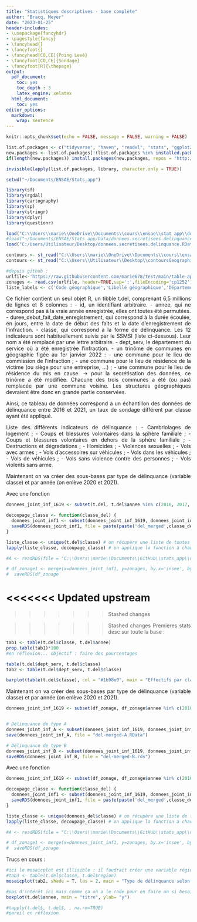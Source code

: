 ---
title: "Statistiques descriptives - base complète"
author: "Bracq, Meyer"
date: "2023-01-25"
header-includes:
- \usepackage{fancyhdr}
- \pagestyle{fancy}
- \fancyhead{}
- \fancyfoot{}
- \fancyhead[CO,CE]{Poing Levé}
- \fancyfoot[CO,CE]{Sondage}
- \fancyfoot[R]{\thepage}
output:
  pdf_document:
    toc: yes
    toc_depth : 3
    latex_engine: xelatex
  html_document:
    toc: yes
editor_options: 
  markdown: 
    wrap: sentence
---

```{=html}
<style>
body {
text-align: justify}
</style>
```

```{r setup, include=FALSE}
knitr::opts_chunk$set(echo = FALSE, message = FALSE, warning = FALSE)

```

```{r, include=FALSE}
list.of.packages <- c("tidyverse", "haven", "readxl", "stats", "ggplot2", "ggcorrplot", "data.table", "dplyr", "corrplot", "stargazer", "Hmisc",'cartography','sf','rgdal','sp','readr')
new.packages <- list.of.packages[!(list.of.packages %in% installed.packages()[,"Package"])]
if(length(new.packages)) install.packages(new.packages, repos = "http://cran.us.r-project.org")

invisible(lapply(list.of.packages, library, character.only = TRUE))

setwd("~/Documents/ENSAE/Stats_app")
```


```{r, charger-libraries}
library(sf)
library(rgdal)
library(cartography)
library(sp)
library(stringr)
library(dplyr)
library(questionr)
```



```{r chargement-dataset}

load("C:\\Users\\marie\\OneDrive\\Documents\\cours\\ensae\\stat app\\donnees.secretisees.delinquance.RData") # marie
#load("~/Documents/ENSAE/Stats_app/Data/donnees.secretisees.delinquance.RData") #cathu
load("C:/Users/Utilisateur/Desktop/donnees.secretisees.delinquance.RData") #clem

```

```{r chargement-contours-communes}
contours <- st_read("C:\\Users\\marie\\OneDrive\\Documents\\cours\\ensae\\stat app\\contoursGeographiques") # marie
contours <- st_read("C:\\Users\\Utilisateur\\Desktop\\contoursGeographiques") #Clem
```

```{r chargement-zonages-insee}

#depuis github :
urlfile<-'https://raw.githubusercontent.com/marie678/test/main/table-appartenance-geo-communes-22.csv'
zonages <- read.csv(urlfile, header=TRUE,sep=';',fileEncoding='cp1252')
liste_labels <- c('Code géographique','Libellé géographique','Département	Région','Arrondissement','Canton ville','Intercommunalité - Métropole',"Nature d'EPCI","Zone d'emploi 2020",'Unité urbaine 2020',"Tranche d'unité urbaine 2020 calculée sur la population 2017","Tranche détaillée d'unité urbaine 2020 calculée sur la population 2017","Aire d'attraction des villes 2020","Tranche d'aire d'attraction des villes 2020 calculée sur la population 2017","Tranche détaillée d'aire d'attraction des villes 2020 calculée sur la population 2017","Catégorie commune dans aire d'attraction des villes 2020","Bassin de vie 2012")

```



Ce fichier contient un seul objet R, un tibble t.del, comprenant 6,5 millions de lignes et 8 colonnes :
    - id, un identifiant arbitraire.
    - annee, qui ne correspond pas à la vraie année enregistrée, elles ont toutes été permutées.
    - duree_debut_fait_date_enregistrement, qui correspond à la durée écoulée, en jours, entre la date de début des faits et la date d'enregistrement de l'infraction.
    - classe, qui correspond à la forme de délinquance. Les 12 indicateurs sont habituellement suivis par le SSMSI (liste ci-dessous). Leur nom a été remplacé par une lettre arbitraire.
    - dept_serv, le département du service où a été enregistrée l'infraction.
    - un trinôme de communes en géographie figée au 1er janvier 2022 :
    - une commune pour le lieu de commission de l'infraction ;
    - une commune pour le lieu de résidence de la victime (ou siège pour une entreprise, ...) ;
    - une commune pour le lieu de résidence du mis en cause.
          -> pour la secrétisation des données, ce trinôme a été modifiée. Chacune des trois communes a été (ou pas) remplacée par une commune voisine. Les structures géographiques devraient être donc en grande partie conservées.

Ainsi, ce tableau de données  correspond à un échantillon des données de délinquance entre 2016 et 2021, un taux de sondage différent par classe ayant été appliqué.

Liste des différents indicateurs de délinquance :
    - Cambriolages de logement ;
    - Coups et blessures volontaires dans la sphère familiale ;
    - Coups et blessures volontaires en dehors de la sphère familiale ;
    - Destructions et dégradations ;
    - Homicides ;
    - Violences sexuelles ;
    - Vols avec armes ;
    - Vols d'accessoires sur véhicules ;
    - Vols dans les véhicules ;
    - Vols de véhicules ;
    - Vols sans violence contre des personnes ;
    - Vols violents sans arme.


Maintenant on va créer des sous-bases par type de délinquance (variable classe) et par année (on enlève 2020 et 2021). 

Avec une fonction
```{r fonction-classes}
donnees_joint_inf_1619 <- subset(t.del, t.del$annee %in% c(2016, 2017, 2018, 2019)) #on sélectionne les années

decoupage_classe <- function(classe_del) {
  donnees_joint_inf1 <- subset(donnees_joint_inf_1619, donnees_joint_inf_1619$classe == classe_del) #on sélectionne un type de délinquance
  saveRDS(donnees_joint_inf1, file = paste(paste('del_merged',classe_del,sep = "_"),'rds',sep='.')) # on enregistre le sous df correspondant
}

liste_classe <- unique(t.del$classe) # on récupère une liste de toutes les classes de délinquance
lapply(liste_classe, decoupage_classe) # on applique la fonction à chaque classe pour créer le df correspondant

#A <- readRDS(file = "C:\\Users\\marie\\Documents\\GitHub\\stats_app\\del_merged_A.rds")

# df_zonage1 <- merge(x=donnees_joint_inf1, y=zonages, by.x='insee', by.y='CODGEO', all.x=TRUE)
#  saveRDS(df_zonage
```

<<<<<<< Updated upstream
=======
>>>>>>> Stashed changes




>>>>>>> Stashed changes
Premières stats desc sur toute la base :

```{r tableau-1-prop}
tab1 <- table(t.del$classe, t.del$annee)
prop.table(tab1)*100
#en réflexion... objectif : faire des pourcentages
```

```{r tableau-2}
table(t.del$dept_serv, t.del$classe)
tab2 <- table(t.del$dept_serv, t.del$classe)
```

```{r barplot}
barplot(table(t.del$classe), col = "#1b98e0", main = "Effectifs par classe de délinquance", xlab="Classe de délinquance", ylab = "Effectifs")
```

Maintenant on va créer des sous-bases par type de délinquance (variable classe) et par année (on enlève 2020 et 2021). 

```{r sous-bases}
donnees_joint_inf_1619 <- subset(df_zonage, df_zonage$annee %in% c(2016, 2017, 2018, 2019)) #on sélectionne les années


# Délinquance de type A
donnees_joint_inf_A <- subset(donnees_joint_inf_1619, donnees_joint_inf_1619$classe == "A") #on sélectionne un type de délinquance
save(donnees_joint_inf_A, file = "del-merged-A.RData")

# Délinquance de type B
donnees_joint_inf_B <- subset(donnees_joint_inf_1619, donnees_joint_inf_1619$classe == "B") #on sélectionne un type de délinquance
saveRDS(donnees_joint_inf_B, file = "del-merged-B.rds")


```

Avec une fonction
```{r fonction-classes}
donnees_joint_inf_1619 <- subset(df_zonage, df_zonage$annee %in% c(2016, 2017, 2018, 2019)) #on sélectionne les années

decoupage_classe <- function(classe_del) {
  donnees_joint_inf1 <- subset(donnees_joint_inf_1619, donnees_joint_inf_1619$classe == classe_del) #on sélectionne un type de délinquance
  saveRDS(donnees_joint_inf1, file = paste(paste('del_merged',classe_del,sep = "_"),'rds',sep='.')) # on enregistre le sous df correspondant
}

liste_classe <- unique(donnees_del$classe) # on récupère une liste de toutes les classes de délinquance
lapply(liste_classe, decoupage_classe) # on applique la fonction à chaque classe pour créer le df correspondant

#A <- readRDS(file = "C:\\Users\\marie\\Documents\\GitHub\\stats_app\\del_merged_A.rds")

# df_zonage1 <- merge(x=donnees_joint_inf1, y=zonages, by.x='insee', by.y='CODGEO', all.x=TRUE)
#  saveRDS(df_zonage
```

Trucs en cours :


```{r mosaicplot}
#ici le mosaicplot est illisible : il faudrait créer une variable région
#tab3 <- table(t.del$classe, t.del$region)
mosaicplot(tab2, shade = T, las = 2, main = "Type de délinquance selon le département", xlab= "Départements", ylab="Classe de délinquance")
```


```{r boxplot}
#pas d'intérêt ici mais comme ça on a le code pour en faire un si besoin
boxplot(t.del$annee, main = "titre", ylab= "y")
```

```{r tapply}
#tapply(t.del$, t.del$, , na.rm=TRUE)
#pareil en réflexion
```